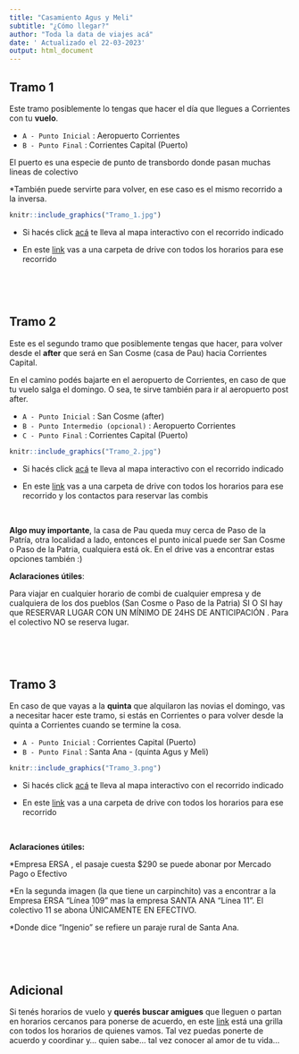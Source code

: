 ```yaml
---
title: "Casamiento Agus y Meli"
subtitle: "¿Cómo llegar?"
author: "Toda la data de viajes acá"
date: ' Actualizado el 22-03-2023'
output: html_document
---
```



## Tramo 1 

Este tramo posiblemente lo tengas que hacer el día que llegues a Corrientes con tu **vuelo**. 

- `A - Punto Inicial` : Aeropuerto Corrientes
- `B - Punto Final` : Corrientes Capital (Puerto)


El puerto es una especie de punto de transbordo donde pasan muchas lineas de colectivo

*También puede servirte para volver, en ese caso es el mismo recorrido a la inversa.


```r

knitr::include_graphics("Tramo_1.jpg")

```

- Si hacés click [acá](https://www.google.com/maps/d/u/0/edit?mid=14yclcIOdShYnqL84OrAft0Vo2pwZBNg&usp=sharing) te lleva al mapa interactivo con el recorrido indicado

- En este [link](https://drive.google.com/drive/folders/150U7I94ZKGDyWtismlI6OclBnSMAlieZ) vas a una carpeta de drive con todos los horarios para ese recorrido




<p>&nbsp;</p>
<p>&nbsp;</p>

## Tramo 2

Este es el segundo tramo que posiblemente tengas que hacer, para volver desde el **after** que será en San Cosme (casa de Pau) hacia Corrientes Capital. 

En el camino podés bajarte en el aeropuerto de Corrientes, en caso de que tu vuelo salga el domingo. O sea, te sirve también para ir al aeropuerto post after.


- `A - Punto Inicial` : San Cosme (after)
- `B - Punto Intermedio (opcional)` : Aeropuerto Corrientes
- `C - Punto Final` : Corrientes Capital (Puerto)



```r

knitr::include_graphics("Tramo_2.jpg")

```

- Si hacés click [acá](https://www.google.com/maps/d/u/0/edit?mid=1iOKYW-U9lDFrB1Cp5oPKMqfdbPu5Ki8&usp=sharing) te lleva al mapa interactivo con el recorrido indicado

- En este [link](https://drive.google.com/drive/folders/17Lzp6r2kCCQIeY8pb3HpSNCS2DWXJng7?usp=sharing) vas a una carpeta de drive con todos los horarios para ese recorrido y los contactos para reservar las combis



<p>&nbsp;</p>
**Algo muy importante**, la casa de Pau queda muy cerca de Paso de la Patría, otra localidad a lado, entonces el punto inical puede ser San Cosme o Paso de la Patria, cualquiera está ok. En el drive vas a encontrar estas opciones también :)


**Aclaraciones útiles**: 

Para viajar en cualquier horario de combi de cualquier empresa y de cualquiera de los dos pueblos (San Cosme o Paso de la Patria) SI O SI hay que RESERVAR LUGAR CON UN MÍNIMO DE 24HS DE ANTICIPACIÓN . Para el colectivo NO se reserva lugar.




<p>&nbsp;</p>
<p>&nbsp;</p>

## Tramo 3

En caso de que vayas a la **quinta** que alquilaron las novias el domingo, vas a necesitar hacer este tramo, si estás en Corrientes o para volver desde la quinta a Corrientes cuando se termine la cosa.


- `A - Punto Inicial` : Corrientes Capital (Puerto)
- `B - Punto Final` : Santa Ana - (quinta Agus y Meli)



```r

knitr::include_graphics("Tramo_3.png")

```

- Si hacés click [acá](https://www.google.com/maps/d/u/0/edit?mid=1gTYa5ja9x6udC4FgLjPeF6SDkTWTPdM&usp=sharing) te lleva al mapa interactivo con el recorrido indicado

- En este [link](https://drive.google.com/drive/folders/165L_b05tDzfCrMZYuTOixdNkZ5tywI1E?usp=share_link) vas a una carpeta de drive con todos los horarios para ese recorrido


<p>&nbsp;</p>

**Aclaraciones útiles:**

*Empresa ERSA , el pasaje cuesta $290 se puede abonar por Mercado Pago o Efectivo

*En la segunda imagen (la que tiene un carpinchito) vas a encontrar a la Empresa ERSA "Línea 109" mas la empresa SANTA ANA "Línea 11".
El colectivo 11 se abona ÚNICAMENTE EN EFECTIVO. 

*Donde dice "Ingenio" se refiere un paraje rural de Santa Ana.




<p>&nbsp;</p>
<p>&nbsp;</p>

## Adicional

Si tenés horarios de vuelo y **querés buscar amigues** que lleguen o partan en horarios cercanos para ponerse de acuerdo, en este [link](https://drive.google.com/drive/folders/1fGEELdPbhhXSrTQfHYPj08H2zo-Nhi2b?usp=share_link) está una grilla con todos los horarios de quienes vamos. Tal vez puedas ponerte de acuerdo y coordinar y... quien sabe... tal vez conocer al amor de tu vida...





